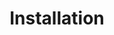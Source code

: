 ---
id: installation
title: Installation
sidebar_label: Installation
toc_max_heading_level: 2
---